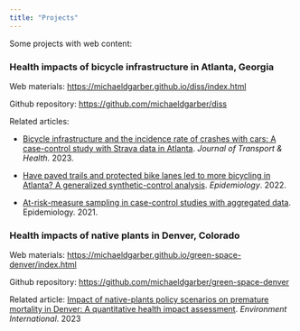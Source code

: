```yaml
---
title: "Projects"
---
```


Some projects with web content:

### Health impacts of bicycle infrastructure in Atlanta, Georgia

Web materials: <https://michaeldgarber.github.io/diss/index.html>

Github repository: <https://github.com/michaeldgarber/diss>

Related articles:

-   [Bicycle infrastructure and the incidence rate of crashes with cars: A case-control study with Strava data in Atlanta](https://www.sciencedirect.com/science/article/abs/pii/S2214140523001056). *Journal of Transport & Health*. 2023.

-   [Have paved trails and protected bike lanes led to more bicycling in Atlanta? A generalized synthetic-control analysis](https://journals.lww.com/epidem/abstract/2022/07000/have_paved_trails_and_protected_bike_lanes_led_to.7.aspx). *Epidemiology*. 2022.

-   [At-risk-measure sampling in case-control studies with aggregated data](https://journals.lww.com/epidem/fulltext/2021/01000/at_risk_measure_sampling_in_case_control_studies.14.aspx). Epidemiology. 2021.

### Health impacts of native plants in Denver, Colorado

Web materials: <https://michaeldgarber.github.io/green-space-denver/index.html>

Github repository: <https://github.com/michaeldgarber/green-space-denver>

Related article: [Impact of native-plants policy scenarios on premature mortality in Denver: A quantitative health impact assessment](https://www.sciencedirect.com/science/article/pii/S0160412023003239). *Environment International*. 2023

### 
